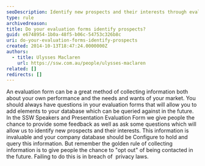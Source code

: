 ```yaml
---
seoDescription: Identify new prospects and their interests through evaluation forms while respecting privacy laws by providing an "opt out" option.
type: rule
archivedreason:
title: Do your evaluation forms identify prospects?
guid: e6748954-1b0a-48f5-b06c-54753c326b8c
uri: do-your-evaluation-forms-identify-prospects
created: 2014-10-13T18:47:24.0000000Z
authors:
  - title: Ulysses Maclaren
    url: https://ssw.com.au/people/ulysses-maclaren
related: []
redirects: []
---
```


An evaluation form can be a great method of collecting information both about your own performance and the needs and wants of your market. You should always have questions in your evaluation forms that will allow you to add elements to your database which can be queried against in the future.
In the SSW Speakers and Presentation Evaluation Form we give people the chance to provide some feedback as well as ask some questions which will allow us to identify new prospects and their interests. This information is invaluable and your company database should be Configure to hold and query this information. But remember the golden rule of collecting information is to give people the chance to "opt out" of being contacted in the future. Failing to do this is in breach of  privacy laws.